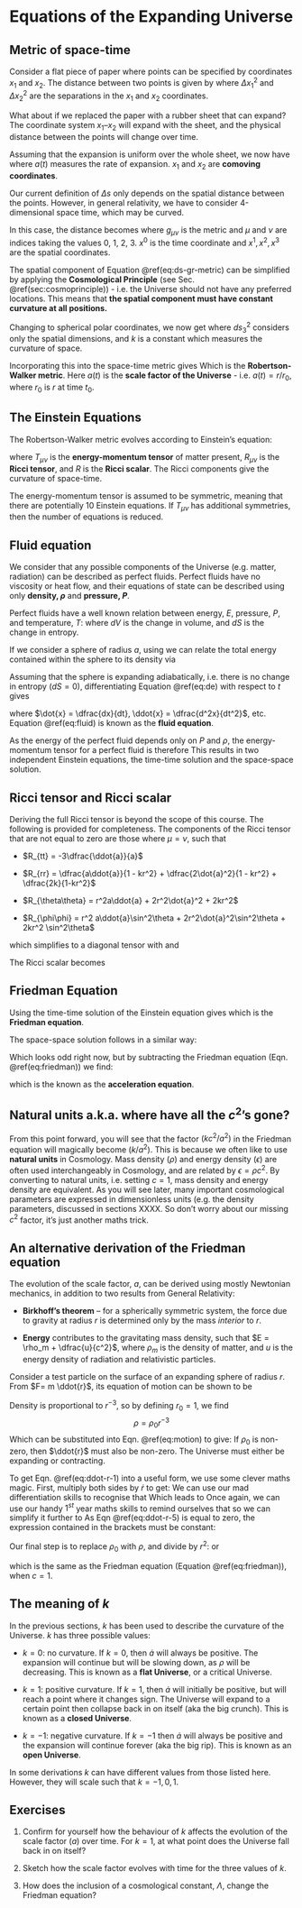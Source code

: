 Equations of the Expanding Universe {#ch:eqs-of-expanding}
===================================

Metric of space-time {#sec:metric}
--------------------

Consider a flat piece of paper where points can be specified by
coordinates $x_1$ and $x_2$. The distance between two points is given by
\begin{equation}
\Delta s^2 = \Delta x_{1}^{2} + \Delta x_{2}^{2}
(\#eq:dist01)
\end{equation}
where
$\Delta x_{1}^{2}$ and $\Delta x_{2}^{2}$ are the separations in the
$x_1$ and $x_2$ coordinates.

What about if we replaced the paper with a rubber sheet that can expand?
The coordinate system $x_1$--$x_2$ will expand with the sheet, and the
physical distance between the points will change over time.

Assuming that the expansion is uniform over the whole sheet, we now have
\begin{equation}
\Delta s^2 = a^2(t)\left[\Delta x_{1}^{2} + \Delta x_{2}^{2}\right]
(\#eq:comoving01)
\end{equation}
where $a(t)$ measures the rate of expansion. $x_1$ and $x_2$ are
**comoving coordinates**.

Our current definition of $\Delta s$ only depends on the spatial
distance between the points. However, in general relativity, we have to
consider 4-dimensional space time, which may be curved.

In this case, the distance becomes
\begin{equation}
ds^2 = \sum_{\mu, \nu} g_{\mu\nu} dx^{\mu} dx^{\nu}
(\#eq:ds-gr-metric)
\end{equation}
where $g_{\mu\nu}$ is the metric and $\mu$ and $\nu$ are indices taking
the values 0, 1, 2, 3. $x^{0}$ is the time coordinate and
$x^{1}, x^{2}, x^{3}$ are the spatial coordinates.

The spatial component of
Equation \@ref(eq:ds-gr-metric) can be simplified by applying the
**Cosmological Principle** (see Sec. \@ref(sec:cosmoprinciple)) - i.e. the Universe should not have any
preferred locations. This means that **the spatial component must have
constant curvature at all positions.**

Changing to spherical polar coordinates, we now get
\begin{equation}
ds^2_3 = \dfrac{dr^2}{1 - kr^2} + r^2\left(d\theta^2 + \sin^2\theta d\phi^2\right)
(\#eq:ds-gr-metric-polar)
\end{equation}
where $ds_3^2$ considers only the spatial dimensions, and $k$ is a
constant which measures the curvature of space.

Incorporating this into the space-time metric gives
\begin{equation}
ds^2 = -c^2 dt^2 + a^2(t) \left[\dfrac{dr^2}{1 - kr^2} + r^2\left(d\theta^2 + \sin^2\theta d\phi^2\right)\right]
(\#eq:rw-metric)
\end{equation}
Which is the **Robertson-Walker metric**. Here $a(t)$ is the **scale
factor of the Universe** - i.e. $a(t) = r/r_0,$ where $r_0$ is $r$ at
time $t_0$.

The Einstein Equations {#sec:einstein_eqs}
----------------------

The Robertson-Walker metric evolves according to Einstein's equation:
\begin{equation}
R_{\mu\nu} - \dfrac{1}{2}g_{\mu\nu}R = \dfrac{8\pi G}{c^4} T_{\mu\nu}
(\#eq:einstein)
\end{equation}

where ${T_{\mu\nu}}$ is the **energy-momentum tensor** of matter
present, ${R_{\mu\nu}}$ is the **Ricci tensor**, and ${R}$
is the **Ricci scalar**. The Ricci components give the curvature of
space-time.

The energy-momentum tensor is assumed to be symmetric, meaning that
there are potentially 10 Einstein equations. If $T_{\mu\nu}$ has
additional symmetries, then the number of equations is reduced.

Fluid equation {#sec:fluid-eqns}
--------------

We consider that any possible components of the Universe (e.g. matter,
radiation) can be described as perfect fluids. Perfect fluids have no
viscosity or heat flow, and their equations of state can be described
using only **density, $\rho$** and **pressure, $P$**.

Perfect fluids have a well known relation between energy, $E$, pressure,
$P$, and temperature, $T$: 
\begin{equation}
dE + PdV = TdS
(\#eq:de)
\end{equation}
where $dV$ is the change in volume, and $dS$ is the
change in entropy.

If we consider a sphere of radius $a$, using 
\begin{equation}
E = mc^2
(\#eq:emc2)
\end{equation}
we can relate
the total energy contained within the sphere to its density via
\begin{equation}
E = \dfrac{4\pi}{3}a^3\rho c^2
(\#eq:e-rho)
\end{equation}

Assuming that the sphere is expanding adiabatically, i.e. there is no
change in entropy ($dS = 0$), differentiating
Equation \@ref(eq:de)
with respect to $t$ gives

\begin{equation}
    \dot{\rho} + 3\dfrac{\dot{a}}{a}\left(\rho + \dfrac{P}{c^2}\right) = 0
(\#eq:fluid)
\end{equation}
where $\dot{x} = \dfrac{dx}{dt}, \ddot{x} = \dfrac{d^2x}{dt^2}$, etc. Equation \@ref(eq:fluid) is known as the **fluid equation**.

As the energy of the perfect fluid depends only on $P$ and $\rho$, the
energy-momentum tensor for a perfect fluid is therefore
\begin{equation}
T_{\mu\nu} = \text{diag}\left(-\rho c^2, P, P, P\right)
(\#eq:per-fluid)
\end{equation}
This results
in two independent Einstein equations, the time-time solution and the
space-space solution.

## Ricci tensor and Ricci scalar {#sec:ricci}

Deriving the full Ricci tensor is beyond the scope of this course. The
following is provided for completeness. The components of the Ricci
tensor that are not equal to zero are those where $\mu = \nu$, such that

-   $R_{tt} = -3\dfrac{\ddot{a}}{a}$

-   $R_{rr} = \dfrac{a\ddot{a}}{1 - kr^2} + \dfrac{2\dot{a}^2}{1 - kr^2} + \dfrac{2k}{1-kr^2}$

-   $R_{\theta\theta} = r^2a\ddot{a} + 2r^2\dot{a}^2 + 2kr^2$

-   $R_{\phi\phi} = r^2 a\ddot{a}\sin^2\theta + 2r^2\dot{a}^2\sin^2\theta + 2kr^2 \sin^2\theta$

which simplifies to a diagonal tensor with
\begin{equation}
R_{tt}= -3\dfrac{\ddot{a}}{a}
(\#eq:ric-tt)
\end{equation}
and
\begin{equation}
R_{ii} = \dfrac{-g_{ii}}{a^2}\left(a\ddot{a} + 2\dot{a}^2 + 2k\right)
(\#eq:ric-ii)
\end{equation}

The Ricci scalar becomes
\begin{equation}
R = g_{ik}R_{ik} = - 6\dfrac{\ddot{a}}{a} - 6\left(\dfrac{\dot{a}}{a}\right)^2 - 6\dfrac{k}{a^2}
(\#eq:ric-scal)
\end{equation}


Friedman Equation {#sec:friedman}
-----------------

Using the time-time solution of the Einstein equation gives
\begin{equation}
    \left(\dfrac{\dot{a}}{a}\right)^2 + \dfrac{kc^2}{a^2} = \dfrac{8\pi G}{3}\rho
(\#eq:friedman)
\end{equation}
which is the **Friedman equation**.

The space-space solution follows in a similar way:

\begin{equation}
2\dfrac{\ddot{a}}{a} + \left(\dfrac{\dot{a}}{a}\right)^2 + \dfrac{kc^2}{a^2} = -8\pi G \dfrac{P}{c^2}
(\#eq:acc-part)
\end{equation}

Which looks odd right now, but by subtracting the Friedman equation (Eqn. \@ref(eq:friedman)) we find: 
\begin{equation}
    \dfrac{\ddot{a}}{a} = -\dfrac{4\pi G}{3}\left(\rho + \dfrac{3P}{c^2}\right)
(\#eq:acceleration)
\end{equation}

which is the known as the **acceleration equation**.

## Natural units a.k.a. where have all the $c^2$'s gone? {#sec:natural_units}

From this point forward, you will see that the factor
$\left(k c^2/a^2\right)$ in the Friedman equation will magically become
$\left(k/a^2\right)$. This is because we often like to use **natural
units** in Cosmology. Mass density $\left(\rho\right)$ and energy
density $\left(\epsilon\right)$ are often used interchangeably in
Cosmology, and are related by $\epsilon = \rho c^2$. By converting to
natural units, i.e. setting $c=1$, mass density and energy density are
equivalent. As you will see later, many important cosmological
parameters are expressed in dimensionless units (e.g. the density
parameters, discussed in sections XXXX. So don't worry about our missing $c^2$
factor, it's just another maths trick.

An alternative derivation of the Friedman equation {#sec:alt_friedman}
--------------------------------------------------

The evolution of the scale factor, $a$, can be derived using mostly
Newtonian mechanics, in addition to two results from General Relativity:

-   **Birkhoff's theorem** -- for a spherically symmetric system, the
    force due to gravity at radius $r$ is determined only by the mass
    *interior* to $r$.

-   **Energy** contributes to the gravitating mass density, such that
    $E = \rho_m + \dfrac{u}{c^2}$, where $\rho_m$ is the density of
    matter, and $u$ is the energy density of radiation and relativistic
    particles.

Consider a test particle on the surface of an expanding sphere of radius
$r$. From $F= m \ddot{r}$, its equation of motion can be shown to be
\begin{equation}
    \ddot{r} = -\dfrac{4\pi}{3} G \rho r
(\#eq:motion)
\end{equation}


Density is proportional to $r^{-3}$, so by defining $r_{0} = 1$, we find
$$\rho = \rho_{0}r^{-3}$$ Which can be substituted into Eqn. \@ref(eq:motion) to give: 
\begin{equation}
    \ddot{r} = -\dfrac{4\pi}{3}\dfrac{G\rho_0}{r^2}
(\#eq:ddot-r-1)
\end{equation}
If $\rho_0$ is
non-zero, then $\ddot{r}$ must also be non-zero. The Universe must
either be expanding or contracting.

To get Eqn. \@ref(eq:ddot-r-1) into a useful form, we use some clever maths
magic. First, multiply both sides by $\dot{r}$ to get:
\begin{equation}
\dot{r}\ddot{r} + \dfrac{4\pi}{3}\dfrac{G\rho_{0}}{r^2}\dot{r} = 0
(\#eq:ddot-r-2)
\end{equation}
We can use our mad differentiation skills to recognise that
\begin{equation}
\dfrac{d(\dot{r}^2)}{dt} = 2\dot{r}\ddot{r}
(\#eq:ddot-r-3)
\end{equation}
Which leads to
\begin{equation}
\dfrac{1}{2}\dfrac{d(\dot{r}^2)}{dt} + \dfrac{4\pi G \rho_0}{3} \dfrac{1}{r^2}\dfrac{dr}{dt} = 0
(\#eq:ddot-r-4)
\end{equation}
Once again, we can use our handy $1^{st}$ year maths skills to remind
ourselves that
\begin{equation}
\dfrac{1}{r^2}\dfrac{dr}{dt} = -\dfrac{d(1/r)}{dt}
(\#eq:ddot-r-4)
\end{equation}
so we can simplify it further to 
\begin{equation}
\dfrac{d}{dt}\left[\dot{r}^2 - \dfrac{(8\pi G \rho_0 / 3)}{r}\right] = 0
(\#eq:ddot-r-5)
\end{equation}
As Eqn \@ref(eq:ddot-r-5) is equal to zero, the expression contained in the
brackets must be constant:
\begin{equation}
\dot{r}^2 - \dfrac{(8\pi G \rho_0 / 3)}{r} = k
(\#eq:ddot-r-6)
\end{equation}

Our final step is to replace $\rho_0$ with $\rho$, and divide by $r^2$:
\begin{equation}
\left(\dfrac{\dot{r}}{r}\right)^2 - \dfrac{8}{3}\pi G \rho = -\dfrac{k}{r^2}
(\#eq:ddot-r-7)
\end{equation}
or
\begin{equation}
\left(\dfrac{\dot{r}}{r}\right)^2 + \dfrac{k}{r^2} = \dfrac{8\pi G}{3}\rho
(\#eq:ddot-r-8)
\end{equation}

which is the same as the Friedman equation
(Equation \@ref(eq:friedman)), when $c=1$.

The meaning of $k$ {#sec:curvature}
------------------

In the previous sections, $k$ has been used to describe the curvature of
the Universe. $k$ has three possible values:

-   $k = 0$: no curvature. If $k=0$, then $\dot{a}$ will always be
    positive. The expansion will continue but will be slowing down, as
    $\rho$ will be decreasing. This is known as a **flat Universe**, or
    a critical Universe.

-   $k = 1$: positive curvature. If $k = 1$, then $\dot{a}$ will
    initially be positive, but will reach a point where it changes sign.
    The Universe will expand to a certain point then collapse back in on
    itself (aka the big crunch). This is known as a **closed Universe**.

-   $k = -1$: negative curvature. If $k=-1$ then $\dot{a}$ will always
    be positive and the expansion will continue forever (aka the big
    rip). This is known as an **open Universe**.
    
:::fyi
In some derivations $k$ can have different values from those
    listed here. However, they will scale such that $k = -1, 0, 1$.
:::

Exercises {#sec:geometry-ex}
---------

1.  Confirm for yourself how the behaviour of $k$ affects the evolution
    of the scale factor ($a$) over time. For $k=1$, at what point does
    the Universe fall back in on itself?

2.  Sketch how the scale factor evolves with time for the three values
    of $k$.

3.  How does the inclusion of a cosmological constant, $\Lambda$, change
    the Friedman equation?

